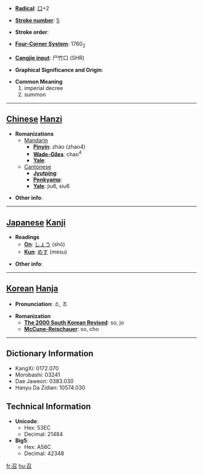 * '''[[Wiktionary:Chinese radical index| Radical]]''': [[Wiktionary:Chinese radical index 口|口]]+2

* '''[[Wiktionary:Chinese total strokes index|Stroke number]]''': [[Wiktionary:Chinese total strokes index 5|5]]

* '''Stroke order''': 

* '''[[Wiktionary:Chinese four corner index|Four-Corner System]]''': 1760<sub>2</sub>

* '''[[Wiktionary:Chinese Cangjie index|Cangjie input]]''': 尸竹口 (SHR)

* '''Graphical Significance and Origin''': 

* '''Common Meaning'''
*#imperial decree
*# summon


----

== [[Chinese]] [[Hanzi]] ==

* '''Romanizations'''
** [[Mandarin]]
*** '''[[Pinyin]]''': zhào (zhao4)
*** '''[[Wade-Giles]]''': chao<sup>4</sup>
*** '''[[Yale]]''': 
**[[Cantonese]]
***'''[[Jyutping]]''':
***'''[[Penkyamp]]''': 
***'''[[Yale]]''': jiu6, siu6

* '''Other info''': 

----

== [[Japanese]] [[Kanji]] ==

* '''Readings'''
** '''[[On]]''': [[しょう]] (shō)
** '''[[Kun]]''': [[めす]] (mesu)

* '''Other info''':  

----

== [[Korean]] [[Hanja]] ==

* '''Pronunciation''': 소, 조

* '''Romanization'''
** '''[[The 2000 South Korean Revised Romanization|The 2000 South Korean Revised]]''': so, jo
** '''[[McCune-Reischauer]]''': so, cho

----

== Dictionary Information ==

* KangXi: 0172.070
* Morobashi: 03241
* Dae Jaweon: 0383.030
* Hanyu Da Zidian: 10574.030

== Technical Information ==

* '''Unicode''':
** Hex: 53EC
** Decimal: 21484
* '''Big5''':
** Hex: A56C
** Decimal: 42348

[[fr:召]]
[[hu:召]]
